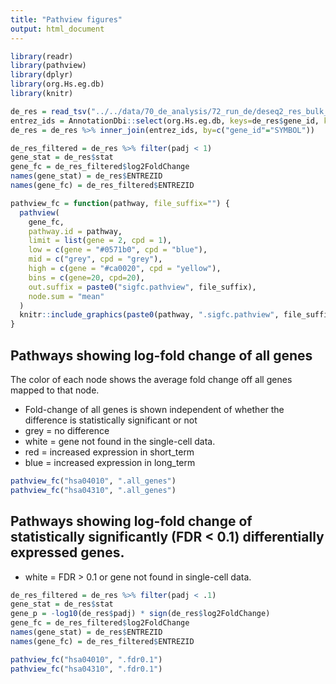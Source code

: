 ```yaml
---
title: "Pathview figures"
output: html_document
---
```


```r
library(readr)
library(pathview)
library(dplyr)
library(org.Hs.eg.db)
library(knitr)
```

```r
de_res = read_tsv("../../data/70_de_analysis/72_run_de/deseq2_res_bulk_response_t0/short_term_long_term_IHWallGenes.tsv")
entrez_ids = AnnotationDbi::select(org.Hs.eg.db, keys=de_res$gene_id, keytype="SYMBOL", columns="ENTREZID")
de_res = de_res %>% inner_join(entrez_ids, by=c("gene_id"="SYMBOL"))
```

```r
de_res_filtered = de_res %>% filter(padj < 1)
gene_stat = de_res$stat
gene_fc = de_res_filtered$log2FoldChange
names(gene_stat) = de_res$ENTREZID
names(gene_fc) = de_res_filtered$ENTREZID
```

```r
pathview_fc = function(pathway, file_suffix="") {
  pathview(
    gene_fc,
    pathway.id = pathway,
    limit = list(gene = 2, cpd = 1),
    low = c(gene = "#0571b0", cpd = "blue"),
    mid = c("grey", cpd = "grey"),
    high = c(gene = "#ca0020", cpd = "yellow"),
    bins = c(gene=20, cpd=20),
    out.suffix = paste0("sigfc.pathview", file_suffix),
    node.sum = "mean"
  )
  knitr::include_graphics(paste0(pathway, ".sigfc.pathview", file_suffix, ".png"))
}
```

## Pathways showing log-fold change of all genes

The color of each node shows the average fold change off all genes mapped to that node. 

 * Fold-change of all genes is shown independent of whether the difference is statistically significant or not
 * grey = no difference
 * white = gene not found in the single-cell data. 
 * red = increased expression in short_term
 * blue = increased expression in long_term

```r
pathview_fc("hsa04010", ".all_genes")
pathview_fc("hsa04310", ".all_genes")
```

## Pathways showing log-fold change of statistically significantly (FDR < 0.1) differentially expressed genes. 

 * white = FDR > 0.1 or gene not found in single-cell data. 

```r
de_res_filtered = de_res %>% filter(padj < .1)
gene_stat = de_res$stat
gene_p = -log10(de_res$padj) * sign(de_res$log2FoldChange)
gene_fc = de_res_filtered$log2FoldChange
names(gene_stat) = de_res$ENTREZID
names(gene_fc) = de_res_filtered$ENTREZID
```

```r
pathview_fc("hsa04010", ".fdr0.1")
pathview_fc("hsa04310", ".fdr0.1")
```

